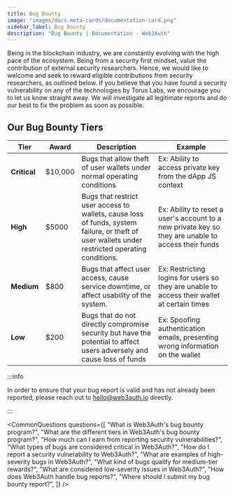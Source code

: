 ```yaml
---
title: Bug Bounty
image: "images/docs-meta-cards/documentation-card.png"
sidebar_label: Bug Bounty
description: "Bug Bounty | Documentation - Web3Auth"
---
```



Being in the blockchain industry, we are constantly evolving with the high pace of the ecosystem.
Being from a security first mindset, value the contribution of external security researchers. Hence,
we would like to welcome and seek to reward eligible contributions from security researchers, as
outlined below. If you believe that you have found a security vulnerability on any of the
technologies by Torus Labs, we encourage you to let us know straight away. We will investigate all
legitimate reports and do our best to fix the problem as soon as possible.

## Our Bug Bounty Tiers

| Tier         | Award   | Description                                                                                                                                     | Example                                                                                             |
| ------------ | ------- | ----------------------------------------------------------------------------------------------------------------------------------------------- | --------------------------------------------------------------------------------------------------- |
| **Critical** | $10,000 | Bugs that allow theft of user wallets under normal operating conditions                                                                         | Ex: Ability to access private key from the dApp JS context                                          |
| **High**     | $5000   | Bugs that restrict user access to wallets, cause loss of funds, system failure, or theft of user wallets under restricted operating conditions. | Ex: Ability to reset a user's account to a new private key so they are unable to access their funds |
| **Medium**   | $800    | Bugs that affect user access, cause service downtime, or affect usability of the system.                                                        | Ex: Restricting logins for users so they are unable to access their wallet at certain times         |
| **Low**      | $200    | Bugs that do not directly compromise security but have the potential to affect users adversely and cause loss of funds                          | Ex: Spoofing authentication emails, presenting wrong information on the wallet                      |

:::info

In order to ensure that your bug report is valid and has not already been reported, please reach out
to hello@web3auth.io directly.

:::

<CommonQuestions
  questions={[
    "What is Web3Auth's bug bounty program?",
    "What are the different tiers in Web3Auth's bug bounty program?",
    "How much can I earn from reporting security vulnerabilities?",
    "What types of bugs are considered critical in Web3Auth?",
    "How do I report a security vulnerability to Web3Auth?",
    "What are examples of high-severity bugs in Web3Auth?",
    "What kind of bugs qualify for medium-tier rewards?",
    "What are considered low-severity issues in Web3Auth?",
    "How does Web3Auth handle bug reports?",
    "Where should I submit my bug bounty report?",
  ]}
/>
